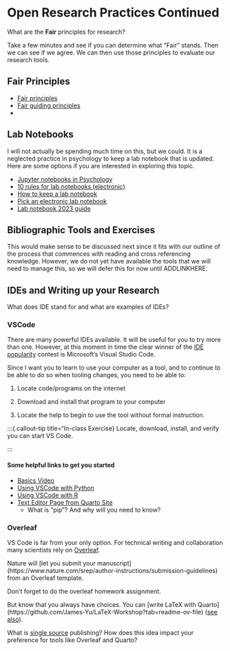 # Open Research Practices Continued

::: {.callout-tip title="Class Question"}
What are the **Fair** principles for research?
:::

Take a few minutes and see if you can determine what "Fair" stands. Then we can see if we agree. We can then use those principles to evaluate our research tools.

## Fair Principles

-   [Fair principles](https://www.go-fair.org/fair-principles/)
-   [Fair guiding principles](https://www.nature.com/articles/sdata201618)
-   

## Lab Notebooks

I will not actually be spending much time on this, but we could. It is a neglected practice in psychology to keep a lab notebook that is updated. Here are some options if you are interested in exploring this topic.

-   [Jupyter notebooks in Psychology](https://www.tqmp.org/RegularArticles/vol14-2/p137/p137.pdf)
-   [10 rules for lab notebooks (electronic)](https://journals.plos.org/ploscompbiol/article?id=10.1371/journal.pcbi.1012170)
-   [How to keep a lab notebook](https://www.science.org/content/article/how-keep-lab-notebook)
-   [Pick an electronic lab notebook](https://www.nature.com/articles/d41586-018-05895-3)
-   [Lab notebook 2023 guide](https://labfolder.com/electronic-lab-notebook-eln-research-guide/)

## Bibliographic Tools and Exercises

This would make sense to be discussed next since it fits with our outline of the process that commences with reading and cross referencing knowledge. However, we do not yet have available the tools that we will need to manage this, so we will defer this for now until ADDLINKHERE.

## IDEs and Writing up your Research

::: {.callout-tip title="Class Question"}
What does IDE stand for and what are examples of IDEs?
:::

### VSCode

There are many powerful IDEs available. It will be useful for you to try more than one. However, at this moment in time the clear winner of the [IDE popularity](https://survey.stackoverflow.co/2023/#most-popular-technologies-new-collab-tools) contest is Microsoft's Visual Studio Code.

Since I want you to learn to use your computer as a tool, and to continue to be able to do so when tooling changes, you need to be able to:

1.  Locate code/programs on the internet

2.  Download and install that program to your computer

3.  Locate the help to begin to use the tool without formal instruction.

:::{.callout-tip title="In-class Exercise} 
Locate, download, install, and verify you can start VS Code.

:::

#### Some helpful links to get you started

- [Basics Video](https://code.visualstudio.com/docs/introvideos/basics)
- [Using VSCode with Python](https://code.visualstudio.com/docs/languages/python)
- [Using VSCode with R](https://code.visualstudio.com/docs/languages/r)
- [Text Editor Page from Quarto Site](https://quarto.org/docs/tools/text-editors.html)
  - What is "pip"? And why will you need to know?

### Overleaf

VS Code is far from your only option. For technical writing and collaboration many scientists rely on [Overleaf](https://www.overleaf.com). 

Nature will [let you submit your manuscript](https://www.nature.com/srep/author-instructions/submission-guidelines\) from an Overleaf template.

Don't forget to do the overleaf homework assignment. 

But know that you always have choices. You can [write LaTeX with Quarto](https://github.com/James-Yu/LaTeX-Workshop?tab=readme-ov-file\) ([see also](https://mark-wang.com/blog/2022/latex/)). 

::: {.callout-tip title="Classroom Discussion"}
What is [single source](https://coko.foundation/articles/single-source-publishing.html) publishing? How does this idea impact your preference for tools like Overleaf and Quarto?

:::

